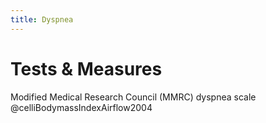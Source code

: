 ```yaml
---
title: Dyspnea
---
```




# Tests & Measures

Modified Medical Research Council (MMRC) dyspnea scale @celliBodymassIndexAirflow2004 